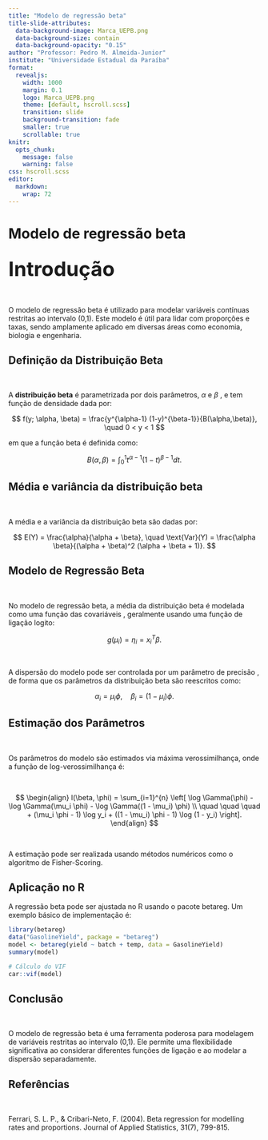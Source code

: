 ```yaml
---
title: "Modelo de regressão beta"
title-slide-attributes:
  data-background-image: Marca_UEPB.png
  data-background-size: contain
  data-background-opacity: "0.15"
author: "Professor: Pedro M. Almeida-Junior"
institute: "Universidade Estadual da Paraíba"
format: 
  revealjs: 
    width: 1000
    margin: 0.1
    logo: Marca_UEPB.png
    theme: [default, hscroll.scss]
    transition: slide
    background-transition: fade
    smaller: true
    scrollable: true
knitr:
  opts_chunk:
    message: false
    warning: false
css: hscroll.scss
editor: 
  markdown: 
    wrap: 72
---
```


# Modelo de regressão beta

## [Introdução]{style="font-size: 40px;"}

<br/>

O modelo de regressão beta é utilizado para modelar variáveis contínuas restritas ao intervalo (0,1). Este modelo é útil para lidar com proporções e taxas, sendo amplamente aplicado em diversas áreas como economia, biologia e engenharia.

## Definição da Distribuição Beta

<br/>

A **distribuição beta** é parametrizada por dois parâmetros, $\alpha$ e $\beta$ , e tem função de densidade dada por:

$$
 f(y; \alpha, \beta) = \frac{y^{\alpha-1} (1-y)^{\beta-1}}{B(\alpha,\beta)}, \quad 0 < y < 1
$$

em que a função beta é definida como:

$$
 B(\alpha, \beta) = \int_0^1 t^{\alpha-1} (1-t)^{\beta-1} dt.
$$

## Média e variância da distribuição beta

<br/>

A média e a variância da distribuição beta são dadas por:

$$
E(Y) = \frac{\alpha}{\alpha + \beta}, \quad \text{Var}(Y) = \frac{\alpha \beta}{(\alpha + \beta)^2 (\alpha + \beta + 1)}.
$$


## Modelo de Regressão Beta

<br/>

No modelo de regressão beta, a média  da distribuição beta é modelada como uma função das covariáveis , geralmente usando uma função de ligação logito:

$$
 g(\mu_i) = \eta_i = x_i^T \beta.
$$

<br/>

A dispersão do modelo pode ser controlada por um parâmetro de precisão , de forma que os parâmetros da distribuição beta são reescritos como:

$$
 \alpha_i = \mu_i \phi, \quad \beta_i = (1 - \mu_i) \phi.
$$

## Estimação dos Parâmetros

<br/>

Os parâmetros do modelo são estimados via máxima verossimilhança, onde a função de log-verossimilhança é:

<br/>


$$ 
\begin{align}
 l(\beta, \phi) = \sum_{i=1}^{n} \left[ \log \Gamma(\phi) - \log \Gamma(\mu_i \phi) - \log \Gamma((1 - \mu_i) \phi) \\
 \quad \quad \quad + (\mu_i \phi - 1) \log y_i + ((1 - \mu_i) \phi - 1) \log (1 - y_i) \right].
\end{align}
$$


<br/>

A estimação pode ser realizada usando métodos numéricos como o algoritmo de Fisher-Scoring.

## Aplicação no R

A regressão beta pode ser ajustada no R usando o pacote betareg. Um exemplo básico de implementação é:



```r
library(betareg)
data("GasolineYield", package = "betareg")
model <- betareg(yield ~ batch + temp, data = GasolineYield)
summary(model)

# Cálculo do VIF
car::vif(model)
```

## Conclusão

<br/>

O modelo de regressão beta é uma ferramenta poderosa para modelagem de variáveis restritas ao intervalo (0,1). Ele permite uma flexibilidade significativa ao considerar diferentes funções de ligação e ao modelar a dispersão separadamente.

## Referências

<br/>

Ferrari, S. L. P., & Cribari-Neto, F. (2004). Beta regression for modelling rates and proportions. Journal of Applied Statistics, 31(7), 799-815.




